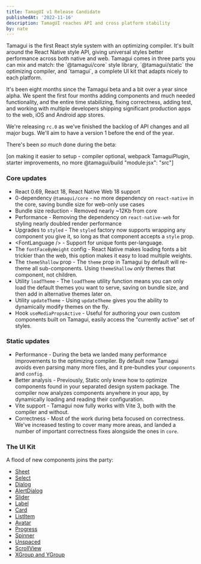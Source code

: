 ```yaml
---
title: TamagUI v1 Release Candidate
publishedAt: '2022-11-16'
description: TamagUI reaches API and cross platform stability
by: nate
---
```


<IntroParagraph>
  Tamagui is the first React style system with an optimizing compiler. It's built around the React
  Native style API, giving universal styles better performance across both native and web.
</IntroParagraph>

<IntroParagraph>
  Tamagui comes in three parts you can mix and match: the `@tamagui/core` style library,
  `@tamagui/static` the optimizing compiler, and `tamagui`, a complete UI kit that adapts nicely to
  each platform.
</IntroParagraph>

It's been eight months since the Tamagui beta and a bit over a year since alpha. We spent the first four months adding components and much needed functionality, and the entire time stabilizing, fixing correctness, adding test, and working with multiple developers shipping significant production apps to the web, iOS and Android app stores.

We're releasing `rc.0` as we've finished the backlog of API changes and all major bugs. We'll aim to have a version 1 before the end of the year.

There's been _so much_ done during the beta:

[on making it easier to setup - compiler optional, webpack TamaguiPlugin, starter improvements, no more @tamagui/build "module:jsx": "src"]

### Core updates

- React 0.69, React 18, React Native Web 18 support
- 0-dependency `@tamagui/core` - no more dependency on `react-native` in the core, saving bundle size for web-only use cases
- Bundle size reduction - Removed nearly ~12Kb from core
- Performance - Removing the dependency on `react-native-web` for styling nearly doubled render performance
- Upgrades to `styled` - The `styled` factory now supports wrapping any component you give it, so long as that component accepts a `style` prop.
- &lt;FontLanguage /&gt; - Support for unique fonts per-language.
- The `fontFaceByWeight` config - React Native makes loading fonts a bit trickier than the web, this option makes it easy to load multiple weights.
- The `themeShallow` prop - The `theme` prop in Tamagui by default will re-theme all sub-components. Using `themeShallow` _only_ themes that component, not children.
- Utility `loadTheme` - The `loadTheme` utility function means you can only load the default themes you want to serve, saving on bundle size, and then add in alternative themes later on.
- Utility `updateTheme` - Using `updateTheme` gives you the ability to dynamically modify themes on the fly.
- Hook `useMediaPropsActive` - Useful for authoring your own custom components built on Tamagui, easily access the "currently active" set of styles.

### Static updates

- Performance - During the beta we landed many performance improvements to the optimizing compiler. By default now Tamagui avoids even parsing many more files, and it pre-bundles your `components` and `config`.
- Better analysis - Previously, Static only knew how to optimize components found in your separated design system package. The compiler now analyzes components anywhere in your app, by dynamically loading and reading their configuration.
- Vite support - Tamagui now fully works with Vite 3, both with the compiler and without.
- Correctness - Most of the work during beta focused on correctness. We've increased testing to cover many more areas, and landed a number of important correctness fixes alongside the ones in `core`.

### The UI Kit

A flood of new components joins the party:

- [Sheet](/docs/components/sheet)
- [Select](/docs/components/select)
- [Dialog](/docs/components/dialog)
- [AlertDialog](/docs/components/alert-dialog)
- [Slider](/docs/components/slider)
- [Label](/docs/components/label)
- [Card](/docs/components/card)
- [ListItem](/docs/components/list-item)
- [Avatar](/docs/components/avatar)
- [Progress](/docs/components/progress)
- [Spinner](/docs/components/spinner)
- [Unspaced](/docs/components/unspaced)
- [ScrollView](/docs/components/scroll-view)
- [XGroup and YGroup](/docs/components/group)
